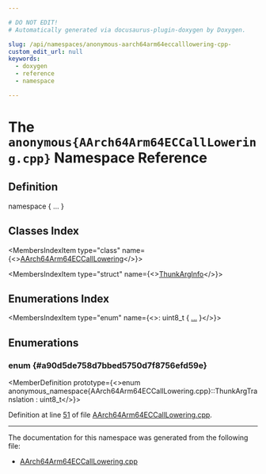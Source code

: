 ```yaml
---

# DO NOT EDIT!
# Automatically generated via docusaurus-plugin-doxygen by Doxygen.

slug: /api/namespaces/anonymous-aarch64arm64eccalllowering-cpp-
custom_edit_url: null
keywords:
  - doxygen
  - reference
  - namespace

---
```





# The `anonymous{AArch64Arm64ECCallLowering.cpp}` Namespace Reference

<DoxygenPage pluginConfig={pluginConfig}>



## Definition

<CodeBlock>namespace &#123; ... &#125;</CodeBlock>

## Classes Index

<MembersIndex>

<MembersIndexItem
  type="class"
  name={<><a href="/docs/api/classes/anonymous-namespace-aarch64arm64eccalllowering-cpp-/aarch64arm64eccalllowering">AArch64Arm64ECCallLowering</a></>}>
</MembersIndexItem>

<MembersIndexItem
  type="struct"
  name={<><a href="/docs/api/structs/anonymous-namespace-aarch64arm64eccalllowering-cpp-/thunkarginfo">ThunkArgInfo</a></>}>
</MembersIndexItem>

</MembersIndex>

## Enumerations Index

<MembersIndex>

<MembersIndexItem
  type="enum"
  name={<>: uint8&#95;t &#123; <a href="#a90d5de758d7bbed5750d7f8756efd59e">...</a> &#125;</>}>
</MembersIndexItem>

</MembersIndex>


<SectionDefinition>

## Enumerations

### enum  {#a90d5de758d7bbed5750d7f8756efd59e}

<MemberDefinition
  prototype={<>enum anonymous_namespace&#123;AArch64Arm64ECCallLowering.cpp&#125;::ThunkArgTranslation : uint8&#95;t</>}>

<EnumerationList title="Enumeration values">

<Link id="a90d5de758d7bbed5750d7f8756efd59ea2ae40416f6380618d5b202ac553d6bdc" />
<EnumerationListItem name="Direct">

</EnumerationListItem>

<Link id="a90d5de758d7bbed5750d7f8756efd59ea8e0d8fd987857f4309346ef8d456f262" />
<EnumerationListItem name="Bitcast">

</EnumerationListItem>

<Link id="a90d5de758d7bbed5750d7f8756efd59ead1f6023b9a6528d5f52dc7de2650be19" />
<EnumerationListItem name="PointerIndirection">

</EnumerationListItem>

</EnumerationList>

Definition at line <a href="/docs/api/files/lib/lib/target/lib/target/aarch64/aarch64arm64eccalllowering-cpp/#l00051">51</a> of file <a href="/docs/api/files/lib/lib/target/lib/target/aarch64/aarch64arm64eccalllowering-cpp">AArch64Arm64ECCallLowering.cpp</a>.
</MemberDefinition>

</SectionDefinition>

<hr/>

The documentation for this namespace was generated from the following file:

<ul>
<li><a href="/docs/api/files/lib/lib/target/lib/target/aarch64/aarch64arm64eccalllowering-cpp">AArch64Arm64ECCallLowering.cpp</a></li>
</ul>

</DoxygenPage>
